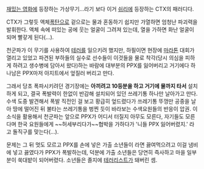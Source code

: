 [[재밌는 영화]]에 등장하는 가상무기...라기 보다 이거 [[쉬리]]에 등장하는 CTX의 패러디다. 

CTX가 그렇듯 액체[[폭탄]]으로 겉으로는 물과 혼동하기 쉽지만 가열하면 엄청난 파괴력을 발휘한다. 액체 속에 떠있는 공에 웃는 얼굴이 그려져 있는데, 열을 가하면 화난 얼굴이 되며 빨갛게 된다(…).

천군파가 이 무기를 사용하여 [[테러]]를 일으키려 했지만, 하필이면 현장에 [[마라톤]] 대회가 열리고 있었고 파견된 부하들의 실수로 선수들이 이것들을 물로 착각(당시 의심을 피하게 하려고 생수병에 담아서 왔다)하는 바람에 대부분의 PPX를 잃어버리고 거기에다 하나남은 PPX마저 아지트에서 엎질러 버리고 만다. 

그래서 당초 폭파시키려던 경기장에는 '''아끼려고 10등분을 하고 거기에 물까지 타서''' 설치하게 되고, 결국 폭발력이 한없이 반감해 설치되어 있던 쓰레기통 하나만 날아가고 만다. 수색 도중 발견해서 폭발 직전인 걸 보고 황급히 엎드렸다가 쓰레기통 뚜껑만 공중을 날아 땅에 떨어진 뒤 불타는 쓰레기통을 벙찐 듯이 바라보는 수색요원들의 반응이 압권. 이 소식을 활용해서 천군파는 앞으로 PPX가 어디서 터질지 아무도 모른다, 자기들도 모른다며 한국 요원들에게 ~~허세부리다가~~협박을 가하다가 '니들 PPX 잃어버렸지.' 라고 돌직구를 맞는다(…).

문제는 그 뒤 멋도 모르고 PPX를 손에 넣은 가출 소년들이 라면 끓여먹으려고 이걸 냄비에 넣고 끓였다가 PPX가 폭발하는데, 덕분에 가출 소년들은 당연히 즉사하고 마을 일부분이 쑥대밭이 되어버렸다. 소년들은 졸지에 [[테러리스트]]가 돼버린 셈. 

